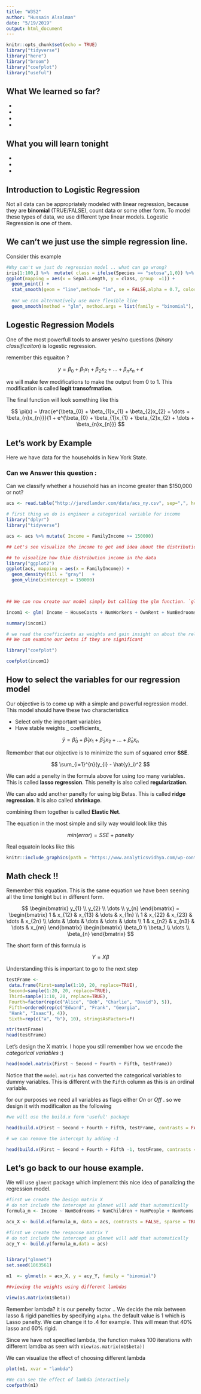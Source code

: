 ```yaml
---
title: "W3S2"
author: "Hussain Alsalman"
date: "5/19/2019"
output: html_document
---
```


```r
knitr::opts_chunk$set(echo = TRUE)
library("tidyverse")
library("here")
library("broom")
library("coefplot")
library("useful")
```

## What We learned so far?

 - 
 - 
 - 
 - 
 
## What you will learn tonight 

 - 
 - 
 - 
 
## Introduction to Logistic Regression 

Not all data can be appropriately modeled with linear regression, because they are **binomial** (TRUE/FALSE), count data or some other form. To model these types of data, we use different type linear models. Logestic Regression is one of them. 

## We can't we just use the simple regression line. 


Consider this example 

```r
#Why can't we just do regression model .. what can go wrong? 
iris[1:100,] %>%  mutate( class = ifelse(Species == "setosa",1,0)) %>% 
ggplot(mapping = aes(x = Sepal.Length, y = class, group  =1)) + 
  geom_point() + 
  stat_smooth(geom = "line",method= "lm", se = FALSE,alpha = 0.7, color = "navy",linetype = "dashed") + 
  
  #or we can alternatively use more flexible line   
  geom_smooth(method = "glm", method.args = list(family = "binomial"), se = FALSE, color="orangered2")


```


## Logestic Regression Models 

One of the most powerfull tools to answer yes/no questions (_binary classificaiton_) is logestic regression.

remember this equaiton ? 

$$ 
y = \beta_{0} + \beta_{1}x_{1} + \beta_{2}x_{2} + \dots +  \beta_{n}x_{n} + \epsilon
$$ 

we will make few modifications to make the output from 0 to 1. This modification is called **logit transofrmation**.

The final function will look something like this 

$$
\pi(x) = \frac{e^{\beta_{0} + \beta_{1}x_{1} + \beta_{2}x_{2} + \dots +  \beta_{n}x_{n}}}{1 + e^{\beta_{0} + \beta_{1}x_{1} + \beta_{2}x_{2} + \dots +  \beta_{n}x_{n}}}
$$


## Let's work by Example 

Here we have data for the households in New York State. 

### Can we Answer this question  : 
Can we classify whether a household has an income greater than $150,000 or not? 

```r
acs <- read.table("http://jaredlander.com/data/acs_ny.csv", sep=",", header=TRUE, stringsAsFactors=FALSE)

```


```r
# first thing we do is engineer a categorical variable for income 
library("dplyr")
library("tidyverse")

acs <- acs %>% mutate( Income = FamilyIncome >= 150000)

## Let's see visualize the income to get and idea about the distribution 

## to visualize how thie distribution income in the data 
library("ggplot2") 
ggplot(acs, mapping = aes(x = FamilyIncome)) + 
  geom_density(fill = "gray")   + 
  geom_vline(xintercept = 150000)
  


## We can now create our model simply but calling the glm function. `glm` stands for gereralized linear models. 

incom1 <- glm( Income ~ HouseCosts + NumWorkers + OwnRent + NumBedrooms + FamilyType, data = acs, family = "binomial") 

summary(incom1)

# we read the coefficients as weights and gain insight on about the relationship between independant variables and the depandent variable. 
## We can examine our betas if they are significant 

library("coefplot")

coefplot(incom1)

```


## How to select the variables for our regression model 

Our objective is to come up with a simple and powerful regression model. This model should have these two characteristics 

- Select only the important variables 
- Have stable weights _ coefficients_ 

$$
\hat{y} = \hat\beta_{0} + \hat\beta_{1}x_{1} + \hat\beta_{2}x_{2} + \dots +  \hat\beta_{n}x_{n}
$$

Remember that our objective is to minimize the sum of squared error **SSE**. 

$$
\sum_{i=1}^{n}(y_{i} - \hat{y}_i)^2
$$



We can add a penelty in the formula above for using too many variables. This is called **lasso regression**.  This penelty is also called **regularization**. 

We can also add another panelty for using big Betas.  This is called **ridge regression**. It is also called **shrinkage**. 

combining them together is called **Elastic Net**. 

The equation in the most simple and silly way would look like this 

$$
min(error) = SSE + panelty
$$

Real equatoin looks like this 

```r
knitr::include_graphics(path = "https://www.analyticsvidhya.com/wp-content/uploads/2015/08/Elastic_Net.png")
```



## Math check !! 

Remember this equation. This is the same equation we have been seening all the time tonight but in different form. 

$$
\begin{bmatrix}
y_{1} \\ y_{2} \\ \dots \\ y_{n}
\end{bmatrix} =
\begin{bmatrix}
1 & x_{12} & x_{13} & \dots & x_{1n} \\
1 & x_{22} & x_{23} & \dots & x_{2n} \\
\dots  & \dots  & \dots  & \dots & \dots  \\
1 & x_{n2} & x_{n3} & \dots & x_{nn} 
\end{bmatrix}
\begin{bmatrix}
\beta_0 \\ \beta_1 \\ \dots \\ \beta_{n}
\end{bmatrix}
$$


The short form of this formula is 

$$
Y = X\beta
$$

Understanding this is important to go to the next step 


```r
testFrame <-
 data.frame(First=sample(1:10, 20, replace=TRUE),
 Second=sample(1:20, 20, replace=TRUE),
 Third=sample(1:10, 20, replace=TRUE),
 Fourth=factor(rep(c("Alice", "Bob", "Charlie", "David"), 5)),
 Fifth=ordered(rep(c("Edward", "Frank", "Georgia",
 "Hank", "Isaac"), 4)),
 Sixth=rep(c("a", "b"), 10), stringsAsFactors=F)

str(testFrame)
head(testFrame)

```

Let's design the X matrix. I hope you still remember how we encode the _categorical variables_ :) 

```r

head(model.matrix(First ~ Second + Fourth + Fifth, testFrame))


```

Notice that the `model.matrix` has converted the categorical variables to dummy variables. This is different with the `Fifth` column as this is an ordinal variable. 

for our purposes we need all variables as flags either _On_ or _Off_ . so we design it with modificaiton as the following 

```r
#we will use the build.x form 'useful' package 

head(build.x(First ~ Second + Fourth + Fifth, testFrame, contrasts = FALSE))

# we can remove the intercept by adding -1 

head(build.x(First ~ Second + Fourth + Fifth -1, testFrame, contrasts = FALSE))
```


## Let's go back to our house example.  

We will use `glment` package which implement this nice idea of panalizing the regression model. 


```r

#first we create the Design matrix X 
# do not include the intercept as glmnet will add that automatically
formula_m <- Income ~ NumBedrooms + NumChildren + NumPeople + NumRooms + NumUnits + NumVehicles + NumWorkers + OwnRent + YearBuilt + ElectricBill + FoodStamp + HeatingFuel + Insurance + Language - 1

acx_X <- build.x(formula_m, data = acs, contrasts = FALSE, sparse = TRUE)

#first we create the response matrix Y 
# do not include the intercept as glmnet will add that automatically
acy_Y <- build.y(formula_m,data = acs)


library("glmnet")
set.seed(1863561)

m1  <- glmnet(x = acx_X, y = acy_Y, family = "binomial")

##viewing the weights using different lambdas 

View(as.matrix(m1$beta))

```


Remember lambda? it is our penelty factor .. We decide the mix between lasso & rigid panelties by specifying `alpha`. the default value is 1 which is Lasso panelty. We can change it to .4 for example. This will mean that 40% lasso and 60% rigid.  

Since we have not specified lambda, the function makes 100 iterations with different lamdba as seen with `View(as.matrix(m1$beta))`

We can visualize the effect of choosing different lambda

```r
plot(m1, xvar = "lambda")

#We can see the effect of lambda interactively 
coefpath(m1)
```

#


